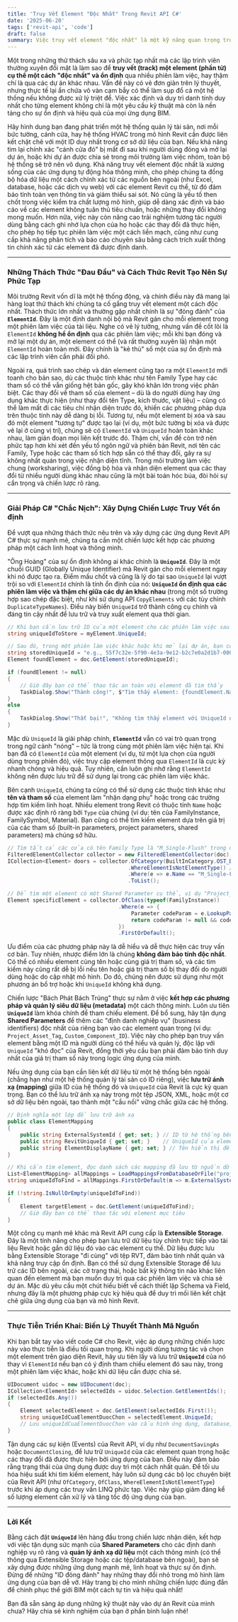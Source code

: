 ```yaml
---
title: 'Truy Vết Element "Độc Nhất" Trong Revit API C#'
date: '2025-06-20'
tags: ['revit-api', 'code']
draft: false
summary: Việc truy vết element "độc nhất" là một kỹ năng quan trọng trong phát triển ứng dụng BIM với Revit API C#.
---
```


Một trong những thử thách sâu xa và phức tạp nhất mà các lập trình viên thường xuyên đối mặt là làm sao để **truy vết (track) một element (phần tử) cụ thể một cách "độc nhất" và ổn định** qua nhiều phiên làm việc, hay thậm chí là qua các dự án khác nhau. Vấn đề này có vẻ đơn giản trên lý thuyết, nhưng thực tế lại ẩn chứa vô vàn cạm bẫy có thể làm sụp đổ cả một hệ thống nếu không được xử lý triệt để. Việc xác định và duy trì danh tính duy nhất cho từng element không chỉ là một yêu cầu kỹ thuật mà còn là nền tảng cho sự ổn định và hiệu quả của mọi ứng dụng BIM.

Hãy hình dung bạn đang phát triển một hệ thống quản lý tài sản, nơi mỗi bức tường, cánh cửa, hay hệ thống HVAC trong mô hình Revit cần được liên kết chặt chẽ với một ID duy nhất trong cơ sở dữ liệu của bạn. Nếu khả năng tìm lại chính xác "cánh cửa đó" bị mất đi sau khi người dùng đóng và mở lại dự án, hoặc khi dự án được chia sẻ trong môi trường làm việc nhóm, toàn bộ hệ thống sẽ trở nên vô dụng. Khả năng truy vết element độc nhất là xương sống của các ứng dụng tự động hóa thông minh, cho phép chúng ta đồng bộ hóa dữ liệu một cách chính xác từ các nguồn bên ngoài (như Excel, database, hoặc các dịch vụ web) với các element Revit cụ thể, từ đó đảm bảo tính toàn vẹn thông tin và giảm thiểu sai sót. Nó cũng là yếu tố then chốt trong việc kiểm tra chất lượng mô hình, giúp dễ dàng xác định và báo cáo về các element không tuân thủ tiêu chuẩn, hoặc những thay đổi không mong muốn. Hơn nữa, việc này còn nâng cao trải nghiệm tương tác người dùng bằng cách ghi nhớ lựa chọn của họ hoặc các thay đổi đã thực hiện, cho phép họ tiếp tục phiên làm việc một cách liền mạch, cũng như cung cấp khả năng phân tích và báo cáo chuyên sâu bằng cách trích xuất thông tin chính xác từ các element đã được định danh.

---

### **Những Thách Thức "Đau Đầu" và Cách Thức Revit Tạo Nên Sự Phức Tạp**

Môi trường Revit vốn dĩ là một hệ thống động, và chính điều này đã mang lại hàng loạt thử thách khi chúng ta cố gắng truy vết element một cách độc nhất. Thách thức lớn nhất và thường gặp nhất chính là sự "đỏng đảnh" của **`ElementId`**. Đây là một định danh nội bộ mà Revit gán cho mỗi element trong một phiên làm việc của tài liệu. Nghe có vẻ lý tưởng, nhưng vấn đề cốt lõi là `ElementId` **không hề ổn định** qua các phiên làm việc; mỗi khi bạn đóng và mở lại một dự án, một element có thể (và rất thường xuyên là) nhận một `ElementId` hoàn toàn mới. Đây chính là "kẻ thù" số một của sự ổn định mà các lập trình viên cần phải đối phó.

Ngoài ra, quá trình sao chép và dán element cũng tạo ra một `ElementId` mới toanh cho bản sao, dù các thuộc tính khác như tên Family Type hay các tham số có thể vẫn giống hệt bản gốc, gây khó khăn lớn trong việc phân biệt. Các thay đổi về tham số của element – dù là do người dùng hay ứng dụng khác thực hiện (như thay đổi tên Type, kích thước, vật liệu) – cũng có thể làm mất đi các tiêu chí nhận diện trước đó, khiến các phương pháp dựa trên thuộc tính này dễ dàng bị lỗi. Tương tự, nếu một element bị xóa và sau đó một element "tương tự" được tạo lại (ví dụ, một bức tường bị xóa và được vẽ lại ở cùng vị trí), chúng sẽ có `ElementId` và `UniqueId` hoàn toàn khác nhau, làm gián đoạn mọi liên kết trước đó. Thậm chí, vấn đề còn trở nên phức tạp hơn khi xét đến yếu tố ngôn ngữ và phiên bản Revit, nơi tên các Family, Type hoặc các tham số tích hợp sẵn có thể thay đổi, gây ra sự không nhất quán trong việc nhận diện tĩnh. Trong môi trường làm việc chung (worksharing), việc đồng bộ hóa và nhận diện element qua các thay đổi từ nhiều người dùng khác nhau cũng là một bài toán hóc búa, đòi hỏi sự cẩn trọng và chiến lược rõ ràng.

---

### **Giải Pháp C# "Chắc Nịch": Xây Dựng Chiến Lược Truy Vết ổn định**

Để vượt qua những thách thức nêu trên và xây dựng các ứng dụng Revit API C\# thực sự mạnh mẽ, chúng ta cần một chiến lược kết hợp các phương pháp một cách linh hoạt và thông minh.

"Ông Hoàng" của sự ổn định không ai khác chính là **`UniqueId`**. Đây là một chuỗi GUID (Globally Unique Identifier) mà Revit gán cho mỗi element ngay khi nó được tạo ra. Điểm mấu chốt và cũng là lý do tại sao `UniqueId` lại vượt trội so với `ElementId` chính là tính ổn định của nó: **`UniqueId` ổn định qua các phiên làm việc và thậm chí giữa các dự án khác nhau** (trong một số trường hợp sao chép đặc biệt, như khi sử dụng API `CopyElements` với các tùy chỉnh `DuplicateTypeNames`). Điều này biến `UniqueId` trở thành công cụ chính và đáng tin cậy nhất để lưu trữ và truy xuất element qua thời gian.

```csharp
// Khi bạn cần lưu trữ ID của một element cho các phiên làm việc sau
string uniqueIdToStore = myElement.UniqueId;

// Sau đó, trong một phiên làm việc khác hoặc khi mở lại dự án, bạn có thể tìm lại element bằng UniqueId đã lưu
string storedUniqueId = "e.g., 55f7c32e-5f90-4e3a-9e12-b2c7e0a2d1b7-00012345"; // Ví dụ UniqueId đã được lưu từ trước
Element foundElement = doc.GetElement(storedUniqueId);

if (foundElement != null)
{
    // Giờ đây bạn có thể thao tác an toàn với element đã tìm thấy
    TaskDialog.Show("Thành công!", $"Tìm thấy element: {foundElement.Name} (ID: {foundElement.Id})");
}
else
{
    TaskDialog.Show("Thất bại!", "Không tìm thấy element với UniqueId đã cho. Có thể element đã bị xóa hoặc UniqueId không chính xác.");
}
```

Mặc dù `UniqueId` là giải pháp chính, **`ElementId`** vẫn có vai trò quan trọng trong ngữ cảnh "nóng" – tức là trong cùng một phiên làm việc hiện tại. Khi bạn đã có `ElementId` của một element (ví dụ, từ một lựa chọn của người dùng trong phiên đó), việc truy cập element thông qua `ElementId` là cực kỳ nhanh chóng và hiệu quả. Tuy nhiên, cần luôn ghi nhớ rằng `ElementId` không nên được lưu trữ để sử dụng lại trong các phiên làm việc khác.

Bên cạnh `UniqueId`, chúng ta cũng có thể sử dụng các thuộc tính khác như **tên và tham số** của element làm "nhận dạng phụ" hoặc trong các trường hợp tìm kiếm linh hoạt. Nhiều element trong Revit có thuộc tính `Name` hoặc được xác định rõ ràng bởi `Type` của chúng (ví dụ: tên của FamilyInstance, FamilySymbol, Material). Bạn cũng có thể tìm kiếm element dựa trên giá trị của các tham số (built-in parameters, project parameters, shared parameters) mà chúng sở hữu.

```csharp
// Tìm tất cả các cửa có tên Family Type là "M_Single-Flush" trong dự án hiện tại
FilteredElementCollector collector = new FilteredElementCollector(doc);
ICollection<Element> doors = collector.OfCategory(BuiltInCategory.OST_Doors)
                                      .WhereElementIsNotElementType() // Lọc chỉ các instances (không phải các định nghĩa Type)
                                      .Where(e => e.Name == "M_Single-Flush")
                                      .ToList();

// Để tìm một element có một Shared Parameter cụ thể, ví dụ "Project_Component_Code" với giá trị "HVAC-UNIT-001"
Element specificElement = collector.OfClass(typeof(FamilyInstance))
                                   .Where(e => {
                                       Parameter codeParam = e.LookupParameter("Project_Component_Code");
                                       return codeParam != null && codeParam.AsString() == "HVAC-UNIT-001";
                                   })
                                   .FirstOrDefault();
```

Ưu điểm của các phương pháp này là dễ hiểu và dễ thực hiện các truy vấn cơ bản. Tuy nhiên, nhược điểm lớn là chúng **không đảm bảo tính độc nhất**. Có thể có nhiều element cùng tên hoặc cùng giá trị tham số, và các tìm kiếm này cũng rất dễ bị lỗi nếu tên hoặc giá trị tham số bị thay đổi do người dùng hoặc do cập nhật mô hình. Do đó, chúng nên được sử dụng như một phương án bổ trợ hoặc khi `UniqueId` không khả dụng.

Chiến lược "Bách Phát Bách Trúng" thực sự nằm ở việc **kết hợp các phương pháp và quản lý siêu dữ liệu (metadata)** một cách thông minh. Luôn ưu tiên **`UniqueId`** làm khóa chính để tham chiếu element. Để bổ sung, hãy tận dụng **Shared Parameters** để thêm các "định danh nghiệp vụ" (business identifiers) độc nhất của riêng bạn vào các element quan trọng (ví dụ: `Project_Asset_Tag`, `Custom_Component_ID`). Việc này cho phép bạn truy vấn element bằng một ID mà người dùng có thể hiểu và quản lý, độc lập với `UniqueId` "khó đọc" của Revit, đồng thời yêu cầu bạn phải đảm bảo tính duy nhất của giá trị tham số này trong logic ứng dụng của mình.

Nếu ứng dụng của bạn cần liên kết dữ liệu từ một hệ thống bên ngoài (chẳng hạn như một hệ thống quản lý tài sản có ID riêng), việc **lưu trữ ánh xạ (mapping)** giữa ID của hệ thống đó và `UniqueId` của Revit là cực kỳ quan trọng. Bạn có thể lưu trữ ánh xạ này trong một tệp JSON, XML, hoặc một cơ sở dữ liệu bên ngoài, tạo thành một "cầu nối" vững chắc giữa các hệ thống.

```csharp
// Định nghĩa một lớp để lưu trữ ánh xạ
public class ElementMapping
{
    public string ExternalSystemId { get; set; } // ID từ hệ thống bên ngoài của bạn
    public string RevitUniqueId { get; set; }    // UniqueId của element Revit tương ứng
    public string ElementDisplayName { get; set; } // Tên hiển thị để dễ nhận biết
}

// Khi cần tìm element, đọc danh sách các mapping đã lưu từ nguồn dữ liệu (database/file)
List<ElementMapping> allMappings = LoadMappingsFromDatabaseOrFile("project_mappings.json");
string uniqueIdToFind = allMappings.FirstOrDefault(m => m.ExternalSystemId == "ASSET_007")?.RevitUniqueId;

if (!string.IsNullOrEmpty(uniqueIdToFind))
{
    Element targetElement = doc.GetElement(uniqueIdToFind);
    // Giờ đây bạn có thể thao tác với element mục tiêu
}
```

Một công cụ mạnh mẽ khác mà Revit API cung cấp là **Extensible Storage**. Đây là một tính năng cho phép bạn lưu trữ dữ liệu tùy chỉnh trực tiếp vào tài liệu Revit hoặc gắn dữ liệu đó vào các element cụ thể. Dữ liệu được lưu bằng Extensible Storage "đi cùng" với tệp RVT, đảm bảo tính nhất quán và khả năng truy cập ổn định. Bạn có thể sử dụng Extensible Storage để lưu trữ các ID bên ngoài, các cờ trạng thái, hoặc bất kỳ thông tin nào khác liên quan đến element mà bạn muốn duy trì qua các phiên làm việc và chia sẻ dự án. Mặc dù yêu cầu một chút hiểu biết về cách thiết lập Schema và Field, nhưng đây là một phương pháp cực kỳ hiệu quả để duy trì mối liên kết chặt chẽ giữa ứng dụng của bạn và mô hình Revit.

---

### **Thực Tiễn Triển Khai: Biến Lý Thuyết Thành Mã Nguồn**

Khi bạn bắt tay vào viết code C\# cho Revit, việc áp dụng những chiến lược này vào thực tiễn là điều tối quan trọng. Khi người dùng tương tác và chọn một element trên giao diện Revit, hãy ưu tiên lấy và lưu trữ **`UniqueId`** của nó thay vì `ElementId` nếu bạn có ý định tham chiếu element đó sau này, trong một phiên làm việc khác, hoặc khi dữ liệu cần được chia sẻ.

```csharp
UIDocument uidoc = new UIDocument(doc);
ICollection<ElementId> selectedIds = uidoc.Selection.GetElementIds();
if (selectedIds.Any())
{
    Element selectedElement = doc.GetElement(selectedIds.First());
    string uniqueIdCuaElementDuocChon = selectedElement.UniqueId;
    // Lưu uniqueIdCuaElementDuocChon vào cấu hình ứng dụng, database, hoặc Extensible Storage của bạn
}
```

Tận dụng các sự kiện (Events) của Revit API, ví dụ như `DocumentSavingAs` hoặc `DocumentClosing`, để lưu trữ `UniqueId` của các element quan trọng hoặc các thay đổi đã được thực hiện bởi ứng dụng của bạn. Điều này đảm bảo rằng trạng thái của ứng dụng được duy trì một cách nhất quán. Để tối ưu hóa hiệu suất khi tìm kiếm element, hãy luôn sử dụng các bộ lọc chuyên biệt của Revit API (như `OfCategory`, `OfClass`, `WhereElementIsNotElementType`) trước khi áp dụng các truy vấn LINQ phức tạp. Việc này giúp giảm đáng kể số lượng element cần xử lý và tăng tốc độ ứng dụng của bạn.

---

### **Lời Kết**

Bằng cách đặt **`UniqueId`** lên hàng đầu trong chiến lược nhận diện, kết hợp với việc tận dụng sức mạnh của **Shared Parameters** cho các định danh nghiệp vụ rõ ràng và **quản lý ánh xạ dữ liệu** một cách thông minh (có thể thông qua Extensible Storage hoặc các tệp/database bên ngoài), bạn sẽ xây dựng được những ứng dụng mạnh mẽ, linh hoạt và thực sự ổn định. Đừng để những "ID đỏng đảnh" hay những thay đổi nhỏ trong mô hình làm ứng dụng của bạn dễ vỡ. Hãy trang bị cho mình những chiến lược đúng đắn để chinh phục thế giới BIM một cách tự tin và hiệu quả nhất\!

Bạn đã sẵn sàng áp dụng những kỹ thuật này vào dự án Revit của mình chưa? Hãy chia sẻ kinh nghiệm của bạn ở phần bình luận nhé\!

